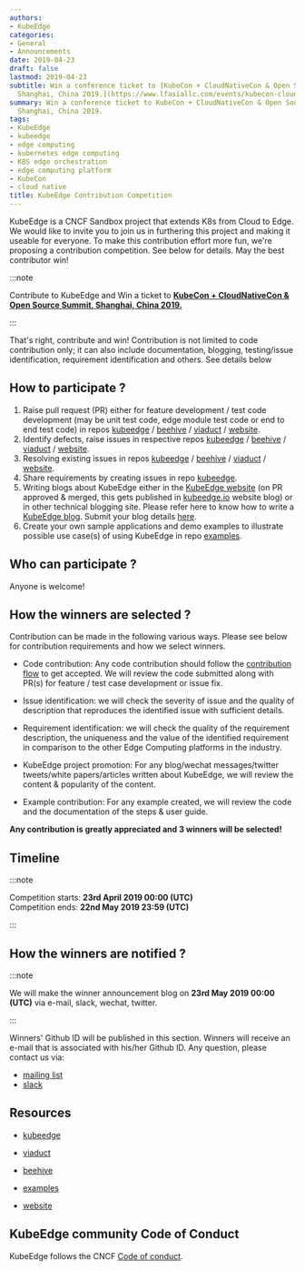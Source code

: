 ```yaml
---
authors:
- KubeEdge
categories:
- General
- Announcements
date: 2019-04-23
draft: false
lastmod: 2019-04-23
subtitle: Win a conference ticket to [KubeCon + CloudNativeCon & Open Source Summit,
  Shanghai, China 2019.](https://www.lfasiallc.com/events/kubecon-cloudnativecon-china-2019/)
summary: Win a conference ticket to KubeCon + CloudNativeCon & Open Source Summit,
  Shanghai, China 2019.
tags:
- KubeEdge
- kubeedge
- edge computing
- kubernetes edge computing
- K8S edge orchestration
- edge computing platform
- KubeCon
- cloud native
title: KubeEdge Contribution Competition
---
```

KubeEdge is a CNCF Sandbox project that extends K8s from Cloud to Edge. We would like to invite you to join us in furthering this project and making it useable for everyone. To make this contribution effort more fun, we're proposing a contribution competition. See below for details. May the best contributor win!

<!--truncate-->

:::note

Contribute to KubeEdge and Win a ticket to **[KubeCon + CloudNativeCon & Open Source Summit, Shanghai, China 2019.](https://www.lfasiallc.com/events/kubecon-cloudnativecon-china-2019/)**

:::

That's right, contribute and win! Contribution is not limited to code contribution only; it can also include documentation, blogging, testing/issue identification, requirement identification and others. See details below

## **How to participate ?**

1. Raise pull request (PR) either for feature development / test code development (may be unit test code, edge module test code or end to end test code) in repos [kubeedge](https://github.com/kubeedge/kubeedge) / [beehive](https://github.com/kubeedge/beehive) / [viaduct](https://github.com/kubeedge/viaduct) / [website](https://github.com/kubeedge/website).
2. Identify defects, raise issues in respective repos [kubeedge](https://github.com/kubeedge/kubeedge) / [beehive](https://github.com/kubeedge/beehive) / [viaduct](https://github.com/kubeedge/viaduct) / [website](https://github.com/kubeedge/website).
3. Resolving existing issues in repos [kubeedge](https://github.com/kubeedge/kubeedge) / [beehive](https://github.com/kubeedge/beehive) / [viaduct](https://github.com/kubeedge/viaduct) / [website](https://github.com/kubeedge/website).
4. Share requirements by creating issues in repo [kubeedge](https://github.com/kubeedge/kubeedge).
5. Writing blogs about KubeEdge either in the [KubeEdge website](https://kubeedge.io) (on PR approved & merged, this gets published in [kubeedge.io](https://kubeedge.io) website blog) or in other technical blogging site. Please refer here to know how to write a [KubeEdge blog](https://github.com/kubeedge/website/wiki/How-to-write-a-blog).
Submit your blog details [here](https://docs.google.com/forms/d/e/1FAIpQLSd9luGaHWt5jABEQjtr11CgWLVw7Px6tJf0TIjidbl3UL_Izg/viewform).
6. Create your own sample applications and demo examples to illustrate possible use case(s) of using KubeEdge in repo [examples](https://github.com/kubeedge/examples).


## **Who can participate ?**

Anyone is welcome!


## **How the winners are selected ?**

Contribution can be made in the following various ways. Please see below for contribution requirements and how we select winners.

- Code contribution: Any code contribution should follow the [contribution flow](https://github.com/kubeedge/kubeedge/blob/master/CONTRIBUTING.md) to get accepted. We will review the code submitted along with PR(s) for feature / test case development or issue fix.

- Issue identification: we will check the severity of issue and the quality of description that reproduces the identified issue with sufficient details.

- Requirement identification: we will check the quality of the requirement description, the uniqueness and the value of the identified requirement in comparison to the other Edge Computing  platforms in the industry.

- KubeEdge project promotion: For any blog/wechat messages/twitter tweets/white papers/articles written about KubeEdge, we will review the content & popularity of the content.

- Example contribution: For any example created, we will review the code and the documentation of the steps & user guide.

**Any contribution is greatly appreciated and 3 winners will be selected!**  

## **Timeline**

:::note

Competition starts: **23rd April 2019 00:00 (UTC)**  
Competition ends: **22nd May 2019 23:59 (UTC)**

:::


## **How the winners are notified ?**

:::note

We will make the winner announcement blog on **23rd May 2019 00:00 (UTC)** via e-mail, slack, wechat, twitter.

:::

Winners' Github ID will be published in this section. Winners will receive an e-mail that is associated with his/her Github ID. Any question, please contact us via:

- [mailing list](https://groups.google.com/forum/#!forum/kubeedge)
- [slack](https://join.slack.com/t/kubeedge/shared_invite/enQtNDg1MjAwMDI0MTgyLTQ1NzliNzYwNWU5MWYxOTdmNDZjZjI2YWE2NDRlYjdiZGYxZGUwYzkzZWI2NGZjZWRkZDVlZDQwZWI0MzM1Yzc)

## **Resources**


- [kubeedge](https://github.com/kubeedge/kubeedge)

- [viaduct](https://github.com/kubeedge/viaduct)

- [beehive](https://github.com/kubeedge/beehive)

- [examples](https://github.com/kubeedge/examples)

- [website](https://github.com/kubeedge/website)



## **KubeEdge community Code of Conduct**

KubeEdge follows the CNCF [Code of conduct](https://github.com/kubeedge/kubeedge/blob/master/CODE_OF_CONDUCT.md).
